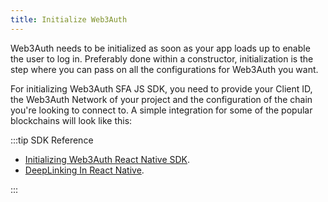 ```yaml
---
title: Initialize Web3Auth
---
```



Web3Auth needs to be initialized as soon as your app loads up to enable the user to log in.
Preferably done within a constructor, initialization is the step where you can pass on all the
configurations for Web3Auth you want.

For initializing Web3Auth SFA JS SDK, you need to provide your Client ID, the Web3Auth Network of
your project and the configuration of the chain you're looking to connect to. A simple integration
for some of the popular blockchains will look like this:

:::tip SDK Reference

- [Initializing Web3Auth React Native SDK](/sdk/pnp/react-native/initialize).
- [DeepLinking In React Native](/sdk/pnp/react-native/install#configuration).

:::
